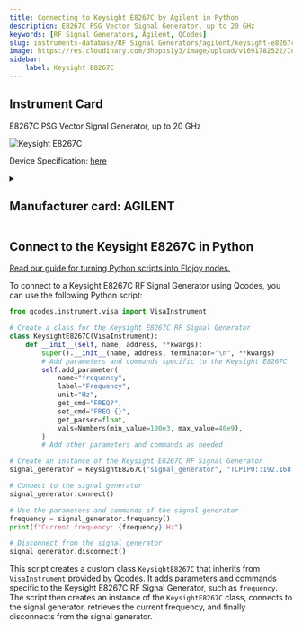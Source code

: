 ```yaml
---
title: Connecting to Keysight E8267C by Agilent in Python
description: E8267C PSG Vector Signal Generator, up to 20 GHz
keywords: [RF Signal Generators, Agilent, QCodes] 
slug: instruments-database/RF Signal Generators/agilent/keysight-e8267c 
image: https://res.cloudinary.com/dhopxs1y3/image/upload/v1691782522/Instruments/RF%20Signal%20Generator/Keysight-E8267C/Keysight-E8267C.webp
sidebar:
    label: Keysight E8267C 
---
```



## Instrument Card

E8267C PSG Vector Signal Generator, up to 20 GHz

![Keysight E8267C](https://res.cloudinary.com/dhopxs1y3/image/upload/v1691782522/Instruments/RF%20Signal%20Generator/Keysight-E8267C/Keysight-E8267C.webp)

Device Specification: [here](/instruments-database/all-instruments)

<details style={{ marginTop: "15px"}}>
<summary><h2 style={{display:'inline'}}>Manufacturer card: AGILENT</h2></summary>

![AGILENT](https://res.cloudinary.com/dhopxs1y3/image/upload/v1692126006/Instruments/Vendor%20Logos/Agilent.png)

Keysight Technologies, or Keysight, is an American company that manufactures electronics test and measurement equipment and software

- Headquarters: USA
- Yearly Revenue (millions, USD): 5420
- Vendor Website: [here](https://www.keysight.com/us/en/home.html)

</details>


<FeaturedInstrumentVideo category="RF_SIGNAL_GENERATORS" />

## Connect to the Keysight E8267C in Python

[Read our guide for turning Python scripts into Flojoy nodes.](https://docs.flojoy.ai/contribution/blocks/custom-flojoy-block/)



<Tabs>
<TabItem value="Flojoy" label="Flojoy" className="flojoy-instrument-tabs">

<SectionsCard category="RF_SIGNAL_GENERATORS" manufacturer="Agilent"></SectionsCard>

</TabItem>
<TabItem value="QCodes" label="QCodes">

To connect to a Keysight E8267C RF Signal Generator using Qcodes, you can use the following Python script:

```python
from qcodes.instrument.visa import VisaInstrument

# Create a class for the Keysight E8267C RF Signal Generator
class KeysightE8267C(VisaInstrument):
    def __init__(self, name, address, **kwargs):
        super().__init__(name, address, terminator="\n", **kwargs)
        # Add parameters and commands specific to the Keysight E8267C
        self.add_parameter(
            name="frequency",
            label="Frequency",
            unit="Hz",
            get_cmd="FREQ?",
            set_cmd="FREQ {}",
            get_parser=float,
            vals=Numbers(min_value=100e3, max_value=40e9),
        )
        # Add other parameters and commands as needed

# Create an instance of the Keysight E8267C RF Signal Generator
signal_generator = KeysightE8267C("signal_generator", "TCPIP0::192.168.1.1::INSTR")

# Connect to the signal generator
signal_generator.connect()

# Use the parameters and commands of the signal generator
frequency = signal_generator.frequency()
print(f"Current frequency: {frequency} Hz")

# Disconnect from the signal generator
signal_generator.disconnect()
```

This script creates a custom class `KeysightE8267C` that inherits from `VisaInstrument` provided by Qcodes. It adds parameters and commands specific to the Keysight E8267C RF Signal Generator, such as `frequency`. The script then creates an instance of the `KeysightE8267C` class, connects to the signal generator, retrieves the current frequency, and finally disconnects from the signal generator.

</TabItem>
</Tabs>